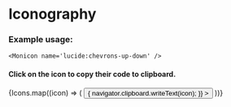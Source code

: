 
<Meta title='Iconography' />

# Iconography

### Example usage:

```tsx
<Monicon name='lucide:chevrons-up-down' />
```

#### Click on the icon to copy their code to clipboard.

<IconGallery>
  {Icons.map((icon) => (
    <IconItem name={icon}>
      <button className="hover:bg-slate-600" title={`Copy ${icon} to clipboard`} onClick={() => {
          navigator.clipboard.writeText(icon);
        }}
      >
        <Monicon name={icon} />
      </button>
    </IconItem>
  ))}
</IconGallery>
